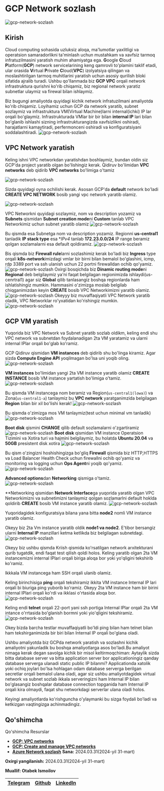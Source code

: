 
# GCP Network sozlash

![gcp-network-sozlash](/images/tutorials/cloud/gcp-network/banner.png)

## Kirish

Cloud computing sohasida uzluksiz aloqa, ma'lumotlar yaxlitligi va operatsion samaradorlikni ta'minlash uchun mustahkam va xavfsiz tarmoq infratuzilmasini yaratish muhim ahamiyatga ega. **G**oogle **C**loud **P**latform(**GCP**) network servicelarining keng qamrovli to'plamini taklif etadi, ular orasida **V**irtual **P**rivate **C**loud(**VPC**) izolyatsiya qilingan va moslashtirilgan tarmoq muhitlarini yaratish uchun asosiy qurilish bloki sifatida ajralib turadi. Ushbu qo'llanmada biz **GCP VPC** orqali network infrastruktura qurishni ko'rib chiqamiz, biz regional network yaratiz subnetlar ulaymiz va firewal bilan ishlaymiz.


Biz bugungi amaliyotda quyidagi kichik network infratuzilmani amaliyotda ko'rib chiqamiz. Loyihamiz uchun GCP da network yaratib, subnet sozlaymiz va infrastruktura VM(Virtual Machine)larni internal(ichki) IP lar orqali bo'glaymiz. Infrastrukturada VMlar bir bir bilan **internal IP** lari bilan bo'glanib ishlashi sizning infrastrukturangizda xavfsizlikni oshiradi, harajatlarni kamaytiradi, perfermonceni oshiradi va konfiguratsiyani soddalashtiradi.
![gcp-network-sozlash](/images/tutorials/cloud/gcp-network/vpc-architecture.png)

## VPC Network yaratish

Keling ishni VPC networkdan yaratishdan boshlaymiz, bundan oldin siz GCP'da project yaratib olgan bo'lishingiz kerak. Qidiruv bo'limidan **VPC networks** deb qidirib **VPC networks** bo'limiga o'tamiz

![gcp-network-sozlash](/images/tutorials/cloud/gcp-network/gcp1.png)

Sizda quyidagi oyna ochilishi kerak. Asosan GCP'da **default** network bo'ladi **CREATE VPC NETWORK** bosib yangi vpc network yaratib olamiz.

![gcp-network-sozlash](/images/tutorials/cloud/gcp-network/gcp2.png)

VPC Networkni quyidagi sozlaymiz, nom va description yozamiz va **Subnets** qismidan **Subnet creation mode**ni **Custom** tanlab VPC Networkimiz uchun subnet yaratib olamiz 
![gcp-network-sozlash](/images/tutorials/cloud/gcp-network/vpc1.png)

Bu qismda esa Subnetga nom va description yozamiz. Regionni **us-central1** tanladik **IP stack type** esa **IPv4* tanlab **172.23.0.0/24** IP range beramiz qolgan sozlamalarni esa default qoldiramiz.
![gcp-network-sozlash](/images/tutorials/cloud/gcp-network/vpc2.png)

Bis qismda biz **Firewall rule**larni sozlashimiz kerak bo'ladi biz **Ingress** type orqali **k8s-network**imizdagi vmlar bir birni bilan bemalol bo'glashini, icmp, rdp 3389 port va ssh ulanish uchun 22 portni firewalldan ochib qo'yamiz.
![gcp-network-sozlash](/images/tutorials/cloud/gcp-network/vpc3.png)
Oxirgi bosqichda biz **Dinamic routing mode**ni **Regional** deb belgilaymiz ya'ni faqat belgilagan regionimizda ishlaydi(us-cenrtral1) agar siz **Global** qilib tanlasangiz boshqa regionlarda ham ishlatishingiz mumkin. Hammasini o'zimizga moslab belgilab chiqganimizdan keyin **CREATE** bosib VPC Networkimizni yaratib olamiz.
![gcp-network-sozlash](/images/tutorials/cloud/gcp-network/vpc4.png)
Okeyyy biz muvaffaqiyatli VPC Network yaratib oladik, VPC Networklar ro'yxatidan ko'rishingiz mumkin.
![gcp-network-sozlash](/images/tutorials/cloud/gcp-network/vpc5.png)

## GCP VM yaratish

Yuqorida biz VPC Network va Subnet yaratib sozlab oldikm, keling endi shu VPC network va subnetdan foydalanadigan 2ta VM yaratamiz va ularni internal IPlar orqali bo'glab ko'ramiz.

GCP Qidiruv qismidan **VM instances** deb qidirib shu bo'linga kiramiz. Agar sizda **Compute Engine API** yoqilmagan bo'lsa uni yoqib oling.
![gcp-network-sozlash](/images/tutorials/cloud/gcp-network/vm.png)

**VM instances** bo'limidan yangi 2ta VM instance yaratib olamiz **CREATE INSTANCE** bosib VM instance yartatish bo'limiga o'tamiz.
![gcp-network-sozlash](/images/tutorials/cloud/gcp-network/vm1.png)

Bu qismda VM instancega nom beramiz va Region(`us-central1(lowa)`) va Zona(`us-central1-a`) tanlaymiz bu **VPC network** yaratganimzida belgilagan **Region** bilan bir xil bo'lishi kerak!
![gcp-network-sozlash](/images/tutorials/cloud/gcp-network/vm2.png)

Bu qismda o'zimizga mos VM tanlaymiz(test uchun minimal vm tanladik)
![gcp-network-sozlash](/images/tutorials/cloud/gcp-network/vm3.png)

**Boot disk** qismini **CHANGE** qilib default sozlamalarni o'zgartiramiz
![gcp-network-sozlash](/images/tutorials/cloud/gcp-network/vm4.png)
**Boot disk** qismidan VM instance Operatsion Tizimini va Xotira turi va hajmini belgilaymiz, bu holatda **Ubuntu 20.04** va **50GB** presistent disk xotira
![gcp-network-sozlash](/images/tutorials/cloud/gcp-network/vm5.png)

Bu qism o'zingizni hoshishingizga bo'gliq **Firewall** qismida biz HTTP,HTTPS va Load Balancer Health Check uchun firewallni ochib qo'yamiz va monitoring va logging uchun **Ops Agent**ni yoqib qo'yamiz.
![gcp-network-sozlash](/images/tutorials/cloud/gcp-network/vm6.png)

**Advanced options**dan **Networking** qismiga o'tamiz.
![gcp-network-sozlash](/images/tutorials/cloud/gcp-network/vm7.png)

**Networking qismidan **Network Interface**ga yuqorida yaratib olgan VPC Networkimizni va subnetimizni tanlaymiz qolgan sozlamarlni default hoklda qoldirib **CREATE** bosib VM instance yaratib olamiz.
![gcp-network-sozlash](/images/tutorials/cloud/gcp-network/vm8.png)

Yuqoridagidek konfiguratsiya bilana yana bitta **node2** nomli VM instance yaratib olamiz.

Okeyy biz 2ta Vm instance yaratib oldik **node1 va node2**. E'tibor bersangiz ularni **Internal IP** manzillari ketma ketlikda biz belgilagan subnetdagi.
![gcp-network-sozlash](/images/tutorials/cloud/gcp-network/vm9.png)


Okeyy biz ushbu qismda Kriish qismida ko'rsatilgan network arxitekturani qurib tugatdik, endi faqat test qilish qoldi holos. Keling yaratib olgan 2ta VM instancemizni internal IPlari orqali biriga aloqa bor yoki yo'qligini tekshirib ko'ramiz.

Ikkkala VM instancega ham SSH orqali ulanib olamiz.

Keling birinchisiga **ping** orqali tekshiramiz ikkita VM instance Internal IP lari orqali bi biuriga ping yuborib ko'ramiz. Okeyy 2ta VM instance ham bir birini internal IPlari orqali ko'rdi va ikklasi o'rtasida aloqa bor.
![gcp-network-sozlash](/images/tutorials/cloud/gcp-network/test1.png)

Keling endi **telnet** orqali 22-port yani ssh portiga Internal IPlar orqali 2ta VM intance o'rrtasida bo'glanish bormni yoki yio'qligini tekshiramiz.
![gcp-network-sozlash](/images/tutorials/cloud/gcp-network/test2.png)

Okey bizda barcha testlar muvaffaqiyatli bo'ldi ping bilan ham telnet bilan ham tekshirganimizda bir biri bilan Internal IP orqali bo'glana oladi.

Ushbu amaliyotda biz GCPda network yaratish va sozlashni kichik amaliyotni yakunladik bu boshqa amaliyotlarga asos bo'ladi.Bu amaliyot nimaga kerak degan savolga kichik bir misol keltirmoqchiman: Aytaylik sizda bitta database server va bitta application server bor applicationingiz qanday database serverga ulanadi static public IP bilanmi? Applicationda xatolik yoki ochiq joylari bo'lsa hohlagan odam database serverga berilgan secretlar orqali bemalol ulana oladi, agar siz ushbu amaliyotdagidek virtual network va subnet sozlab ikkala serveringizni ham Internal IP bilan bo'glasangiz boshqalar database connection topganida ham Internal IP orqali kira olmaydi, faqat shu networkdagi serverlar ulana oladi holos.

Keyingi amaliyotlarda ko'rishguncha o'ylaymanki bu sizga foydali bo'ladi va ketkizgan vaqtingizga achinmadingiz.

## Qo'shimcha
<Callout type="info" emoji="">
Qo'shimcha Resurslar
 
 * [**GCP: VPC networks**](https://cloud.google.com/vpc/docs/vpc)
 * [**GCP: Create and manage VPC networks**](https://cloud.google.com/vpc/docs/create-modify-vpc-networks)
 * [**Azure Network sozlash**](https://devops-journey.uz/guides/cloud/azure-network-sozlash)
**Sana:** 2024.03.31(2024-yil 31-mart)

**Oxirgi yangilanish:** 2024.03.31(2024-yil 31-mart)

**Muallif: Otabek Ismoilov**

| [Telegram](https://t.me/Otabek_Ismoilov) | [Github](https://github.com/ismoilovdevml) | [LinkedIn](https://www.linkedin.com/in/otabek-ismoilov-8625b0222/) |
| - | - | - |

</Callout>